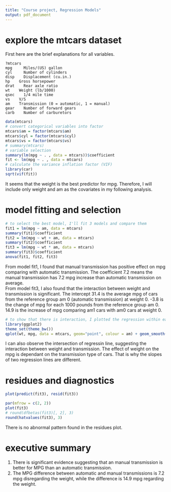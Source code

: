 ```yaml
---
title: "Course project, Regression Models"
output: pdf_document
---
```


# explore the mtcars dataset

First here are the brief explanations for all variables. 
```
?mtcars
mpg 	Miles/(US) gallon
cyl 	Number of cylinders
disp 	Displacement (cu.in.)
hp 	  Gross horsepower
drat 	Rear axle ratio
wt 	  Weight (lb/1000)
qsec 	1/4 mile time
vs 	  V/S
am 	  Transmission (0 = automatic, 1 = manual)
gear 	Number of forward gears
carb 	Number of carburetors 
```

```r
data(mtcars)
# convert categorical variables into factor
mtcars$am = factor(mtcars$am)
mtcars$cyl = factor(mtcars$cyl)
mtcars$vs = factor(mtcars$vs)
# summary(mtcars)
# variable selection
summary(lm(mpg ~ . , data = mtcars))$coefficient
fit <- lm(mpg ~ . , data = mtcars)
# calculate the variance inflation factor (VIF)
library(car)
sqrt(vif(fit))
```
It seems that the weight is the best predictor for mpg. Therefore, I will include only weight and am as the covariates in my following analysis.

# model fitting and selection
```r
# to select the best model, I'll fit 3 models and compare them
fit1 = lm(mpg ~ am, data = mtcars)
summary(fit1)$coefficient
fit2 = lm(mpg ~ wt + am, data = mtcars)
summary(fit2)$coefficient
fit3 = lm(mpg ~ wt * am, data = mtcars)
summary(fit3)$coefficient
anova(fit1, fit2, fit3)
```

From model fit1, I found that manual transmission has positive effect on mpg comparing with automatic transmission. The coefficient 7.2 means the manual transmission has 7.2 mpg increase than automatic transmission on average.      
From model fit3, I also found that the interaction between weight and transmission is significant. The intercept 31.4 is the average mpg of cars from the reference group am 0 (automatic transmission) at weight 0. -3.8 is the change of mpg for each 1000 pounds from the reference group am 0. 14.9 is the increase of mpg comparing am1 cars with am0 cars at weight 0. 

```r
# to show that there is interaction, I plotted the regression within each am group
library(ggplot2)
theme_set(theme_bw())
qplot(wt, mpg, data = mtcars, geom="point", colour = am) + geom_smooth(method="lm")
```

I can also observe the intersection of regressin line, suggesting the interaction between weight and transmission. The effect of weight on the mpg is dependant on the transmission type of cars. That is why the slopes of two regression lines are different.

# residues and diagnostics
```r
plot(predict(fit3), resid(fit3))
```
```r
par(mfrow = c(2, 2))
plot(fit3)
# round(dfbetas(fit3)[, 2], 3)
round(hatvalues(fit3), 3)
```
There is no abnormal pattern found in the residues plot.

# executive summary
1. There is significant evidence suggesting that an manual transmission is better for MPG than an automatic transmission.
2. The MPG difference between automatic and manual transmissions is 7.2 mpg disregarding the weight, while the difference is 14.9 mpg regarding the weight.
